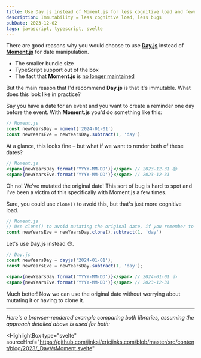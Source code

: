 ```yaml
---
title: Use Day.js instead of Moment.js for less cognitive load and fewer bugs
description: Immutability = less cognitive load, less bugs
pubDate: 2023-12-02
tags: javascript, typescript, svelte
---
```



There are good reasons why you would choose to use [**Day.js**](https://day.js.org/) instead of [**Moment.js**](https://momentjs.com/) for date manipulation.

- The smaller bundle size
- TypeScript support out of the box
- The fact that **Moment.js** is [no longer maintained](https://momentjs.com/docs/#/-project-status/)

But the main reason that I'd recommend **Day.js** is that it's immutable. What does this look like in practice?

Say you have a date for an event and you want to create a reminder one day before the event.
With **Moment.js** you'd do something like this:

```jsx
// Moment.js
const newYearsDay = moment('2024-01-01')
const newYearsEve = newYearsDay.subtract(1, 'day')
```

At a glance, this looks fine – but what if we want to render both of these dates?

```jsx
// Moment.js
<span>{newYearsDay.format('YYYY-MM-DD')}</span> // 2023-12-31 😱
<span>{newYearsEve.format('YYYY-MM-DD')}</span> // 2023-12-31
```

Oh no! We've mutated the original date!
This sort of bug is hard to spot and I've been a victim of this specifically with Moment.js a few times.

Sure, you could use `clone()` to avoid this, but that's just more cognitive load.

```jsx
// Moment.js
// Use clone() to avoid mutating the original date, if you remember to do so
const newYearsEve = newYearsDay.clone().subtract(1, 'day')
```

Let's use **Day.js** instead 😎.

```jsx
// Day.js
const newYearsDay = dayjs('2024-01-01');
const newYearsEve = newYearsDay.subtract(1, 'day');

<span>{newYearsDay.format('YYYY-MM-DD')}</span> // 2024-01-01 👍
<span>{newYearsEve.format('YYYY-MM-DD')}</span> // 2023-12-31
```

Much better! Now we can use the original date without worrying about mutating it or having to clone it.

---

_Here's a browser-rendered example comparing both libraries, assuming the approach detailed above is used for both:_

<HighlightBox
  type="svelte"
  sourceHref="https://github.com/jinksi/ericjinks.com/blob/master/src/content/blog/2023/_DayVsMoment.svelte"
>
  <DayVsMoment client:visible />
</HighlightBox>
